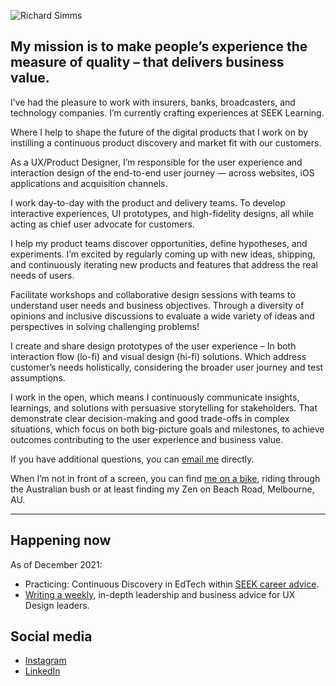 <Seo
  title="About"
  description="I’m Richard Simms a user experience designer,I increase confidence in assumptions to create better experiences to make amazing digital products."
/>


![Richard Simms](../assets/richard.webp)


## My mission is to make <Fragment><RoughNotation type="underline" show={true}  strokeWidth={2}>people’s experience</RoughNotation></Fragment> the measure of quality – that delivers business value.



I’ve had the pleasure to work with insurers, banks, broadcasters, and technology companies. I’m currently crafting experiences at SEEK Learning. 

Where I help to shape the future of the digital products that I work on by instilling a continuous product discovery and market fit with our customers. 

As a UX/Product Designer, I’m responsible for the user experience and interaction design of the end-to-end user journey — across websites, iOS applications and acquisition channels. 

I work day-to-day with the product and delivery teams. To develop interactive experiences, UI prototypes, and high-fidelity designs, all while acting as chief user advocate for customers. 

I help my product teams discover opportunities, define hypotheses, and experiments. I’m excited by regularly coming up with new ideas, shipping, and continuously iterating new products and features that address the real needs of users.

Facilitate workshops and collaborative design sessions with teams to understand user needs and business objectives. Through a diversity of opinions and inclusive discussions to evaluate a wide variety of ideas and perspectives in solving challenging problems!

I create and share design prototypes of the user experience – In both interaction flow (lo-fi) and visual design (hi-fi) solutions. Which address customer’s needs holistically, considering the broader user journey and test assumptions.

I work in the open, which means I continuously communicate insights, learnings, and solutions with persuasive storytelling for stakeholders. That demonstrate clear decision-making and good trade-offs in complex situations, which focus on both big-picture goals and milestones, to achieve outcomes contributing to the user experience and business value.

If you have additional questions, you can <a href="mailto:&#x72;&#x69;&#x63;&#x68;&#x61;&#x72;&#x64;@&#x72;&#x73;&#x69;&#x6d;&#x6d;&#x73;.&#x63;&#x6f;&#x6d;">email me</a> directly.

When I’m not in front of a screen, you can find [me on a bike](https://www.strava.com/athletes/12283677), riding through the Australian bush or at least finding my Zen on Beach Road, Melbourne, AU.

----
## Happening now

As of December 2021:
- Practicing: Continuous Discovery in EdTech within [SEEK career advice](https://www.seek.com.au/career-advice/).
- [Writing a weekly](https://uxmba.substack.com), in-depth leadership and business advice for UX Design leaders. 

## Social media

- [Instagram](https://www.instagram.com/richardsimms)
- [LinkedIn](https://www.linkedin.com/in/richardsimms)